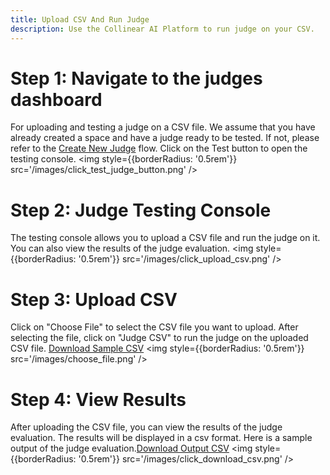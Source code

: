 ```yaml
---
title: Upload CSV And Run Judge
description: Use the Collinear AI Platform to run judge on your CSV.
---
```


# Step 1: Navigate to the judges dashboard
For uploading and testing a judge on a CSV file. We assume that you have already created a space and have a judge ready to be tested. If not, please refer to the [Create New Judge](/flows/create_new_judge) flow.
Click on the Test button to open the testing console.
<img
    style={{borderRadius: '0.5rem'}}
    src='/images/click_test_judge_button.png'
/>

# Step 2: Judge Testing Console
The testing console allows you to upload a CSV file and run the judge on it. You can also view the results of the judge evaluation.
<img
    style={{borderRadius: '0.5rem'}}
    src='/images/click_upload_csv.png'
/>

# Step 3: Upload CSV
Click on "Choose File" to select the CSV file you want to upload.
After selecting the file, click on "Judge CSV" to run the judge on the uploaded CSV file. [Download Sample CSV](https://docs.google.com/spreadsheets/d/e/2PACX-1vSd9GTIoC23e6w4JEECqkiAgA-sOwrmXYBa-bMeQ-23ofNayNKEnd7Ivp6-t_SNsZsWYsypWNN5PE_0/pub?output=csv)
<img
    style={{borderRadius: '0.5rem'}}
    src='/images/choose_file.png'
/>

# Step 4: View Results
After uploading the CSV file, you can view the results of the judge evaluation. The results will be displayed in a csv format.
Here is a sample output of the judge evaluation.[Download Output CSV](https://docs.google.com/spreadsheets/d/e/2PACX-1vRKwrTR0--6TjkW8PZ51AkaPR8wQu6IpD6492QmWpKBxZ_vOhz-aKjubfg-stXoM1LOr7W6ekWLy1hT/pub?output=csv)
<img
    style={{borderRadius: '0.5rem'}}
    src='/images/click_download_csv.png'
/>
